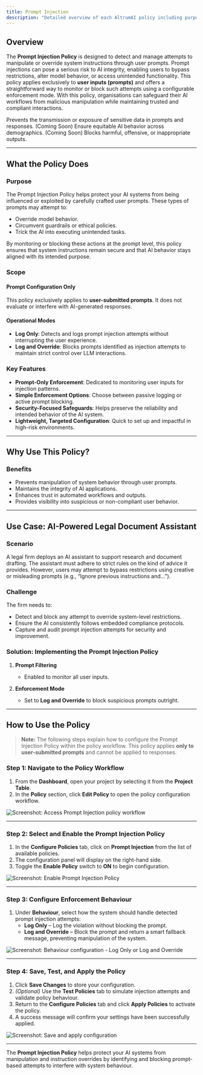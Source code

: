```yaml
---
title: Prompt Injection
description: "Detailed overview of each AltrumAI policy including purpose, features, and usage guidance."
---
```


## Overview

The **Prompt Injection Policy** is designed to detect and manage attempts to manipulate or override system instructions through user prompts. Prompt injections can pose a serious risk to AI integrity, enabling users to bypass restrictions, alter model behavior, or access unintended functionality.
This policy applies exclusively to **user inputs (prompts)** and offers a straightforward way to monitor or block such attempts using a configurable enforcement mode. With this policy, organisations can safeguard their AI workflows from malicious manipulation while maintaining trusted and compliant interactions.

<CardGroup cols={2}>
  <Card
    title="Data Privacy"
    icon="lock"
    href="#data-privacy-policy"
  >
    Prevents the transmission or exposure of sensitive data in prompts and responses.
  </Card>
  <Card
    title="Bias & Fairness"
    icon="balance-scale"
    href="#bias-and-fairness-policy"
  >
    (Coming Soon) Ensure equitable AI behavior across demographics.
  </Card>
  <Card
    title="Toxic Content"
    icon="radiation"
    href="#toxic-content-policy"
  >
    (Coming Soon) Blocks harmful, offensive, or inappropriate outputs.
  </Card>
</CardGroup>

---

## What the Policy Does

### Purpose

The Prompt Injection Policy helps protect your AI systems from being influenced or exploited by carefully crafted user prompts. These types of prompts may attempt to:

- Override model behavior.
- Circumvent guardrails or ethical policies.
- Trick the AI into executing unintended tasks.

By monitoring or blocking these actions at the prompt level, this policy ensures that system instructions remain secure and that AI behavior stays aligned with its intended purpose.

### Scope

#### Prompt Configuration Only

This policy exclusively applies to **user-submitted prompts**. It does not evaluate or interfere with AI-generated responses.

#### Operational Modes

- **Log Only**: Detects and logs prompt injection attempts without interrupting the user experience.
- **Log and Override**: Blocks prompts identified as injection attempts to maintain strict control over LLM interactions.

### Key Features

- **Prompt-Only Enforcement**: Dedicated to monitoring user inputs for injection patterns.
- **Simple Enforcement Options**: Choose between passive logging or active prompt blocking.
- **Security-Focused Safeguards**: Helps preserve the reliability and intended behavior of the AI system.
- **Lightweight, Targeted Configuration**: Quick to set up and impactful in high-risk environments.

---

## Why Use This Policy?

### Benefits

- Prevents manipulation of system behavior through user prompts.
- Maintains the integrity of AI applications.
- Enhances trust in automated workflows and outputs.
- Provides visibility into suspicious or non-compliant user behavior.

---

## Use Case: AI-Powered Legal Document Assistant

### Scenario

A legal firm deploys an AI assistant to support research and document drafting. The assistant must adhere to strict rules on the kind of advice it provides. However, users may attempt to bypass restrictions using creative or misleading prompts (e.g., “Ignore previous instructions and…”).

### Challenge

The firm needs to:

- Detect and block any attempt to override system-level restrictions.
- Ensure the AI consistently follows embedded compliance protocols.
- Capture and audit prompt injection attempts for security and improvement.

### Solution: Implementing the Prompt Injection Policy

1. **Prompt Filtering**  
   - Enabled to monitor all user inputs.

2. **Enforcement Mode**  
   - Set to **Log and Override** to block suspicious prompts outright.

---

## How to Use the Policy

> **Note:** The following steps explain how to configure the Prompt Injection Policy within the policy workflow. This policy applies **only to user-submitted prompts** and cannot be applied to responses.

### Step 1: Navigate to the Policy Workflow

1. From the **Dashboard**, open your project by selecting it from the **Project Table**.
2. In the **Policy** section, click **Edit Policy** to open the policy configuration workflow.

![Screenshot: Access Prompt Injection policy workflow](#)

---

### Step 2: Select and Enable the Prompt Injection Policy

1. In the **Configure Policies** tab, click on **Prompt Injection** from the list of available policies.
2. The configuration panel will display on the right-hand side.
3. Toggle the **Enable Policy** switch to **ON** to begin configuration.

![Screenshot: Enable Prompt Injection Policy](#)

---

### Step 3: Configure Enforcement Behaviour

1. Under **Behaviour**, select how the system should handle detected prompt injection attempts:
   - **Log Only** – Log the violation without blocking the prompt.
   - **Log and Override** – Block the prompt and return a smart fallback message, preventing manipulation of the system.

![Screenshot: Behaviour configuration - Log Only or Log and Override](#)

---

### Step 4: Save, Test, and Apply the Policy

1. Click **Save Changes** to store your configuration.
2. *(Optional)* Use the **Test Policies** tab to simulate injection attempts and validate policy behaviour.
3. Return to the **Configure Policies** tab and click **Apply Policies** to activate the policy.
4. A success message will confirm your settings have been successfully applied.

![Screenshot: Save and apply configuration](#)

---

The **Prompt Injection Policy** helps protect your AI systems from manipulation and instruction overrides by identifying and blocking prompt-based attempts to interfere with system behaviour.
